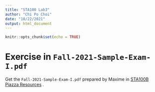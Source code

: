 ```yaml
---
title: "STA100 Lab3"
author: "Chi Po Choi"
date: "10/22/2021"
output: html_document
---
```


```r
knitr::opts_chunk$set(echo = TRUE)
```

# Exercise in `Fall-2021-Sample-Exam-I.pdf`

Get the `Fall-2021-Sample-Exam-I.pdf` prepared by Maxime in [STA100B Piazza Resources ](https://piazza.com/ucdavis/fall2021/sta100b/resources) . 

